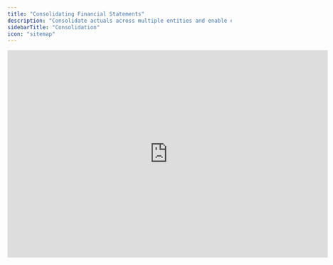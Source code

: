 ```yaml
---
title: "Consolidating Financial Statements"
description: "Consolidate actuals across multiple entities and enable entity-level forecasting."
sidebarTitle: "Consolidation"
icon: "sitemap"
---
```


<iframe width="720" height="466" src="https://www.loom.com/embed/8c8165f77eac4fdda8216aa56b4689c0?sid=b8bffbd4-cd3f-48d8-b9d6-25ef1af2d365" frameborder="0" webkitallowfullscreen mozallowfullscreen allowfullscreen />

## Overview

After connecting and configuring your data sources, the next step is to build a consolidated model. This Masterclass explains how to use consolidation templates to organize your managed instances in Francis, so you can create a reliable, streamlined consolidation process.

## Basics

### Create a model

To consolidate actuals across multiple entities, begin by creating a model in Francis. You can choose to build it from scratch or start with one of our pre-made templates.

* **Starting from a template** is recommended if you're new to Francis or want a reliable framework for structuring your model. Templates can be edited to suit your specific needs, so you're not locked into the initial format.

* **Starting from scratch** may suit you if you already have modeling experience or a detailed financial model in Excel or Google Sheets that you want to replicate in Francis. However, most users benefit from starting with a template, as it provides a faster path to a working consolidation setup.

### Map your general ledger

Once your model is set up, map your general ledger accounts from your connected data sources. Go to **Mappings** in the top-left for an overview of your data sources and their respective ledgers.

During this step, unify your general ledger accounts so that actuals from different entities can be automatically imported and consolidated. The next step is to split these consolidated numbers into separate entities for more detailed forecasting.

### Split your model by entities

After mapping your general ledger accounts into a single unified structure, you now have a consolidated view of all entities. For planning purposes, however, you may want to forecast each entity separately.

To enable forecasting at the entity level, split your consolidated sheet into multiple instances. Hover over the sheet that contains your consolidated actuals, select the three dots (**...**) to open the action menu, then choose **Split by...**. A modal will appear where you can create separate instances, each reflecting the actuals for one of your entities.